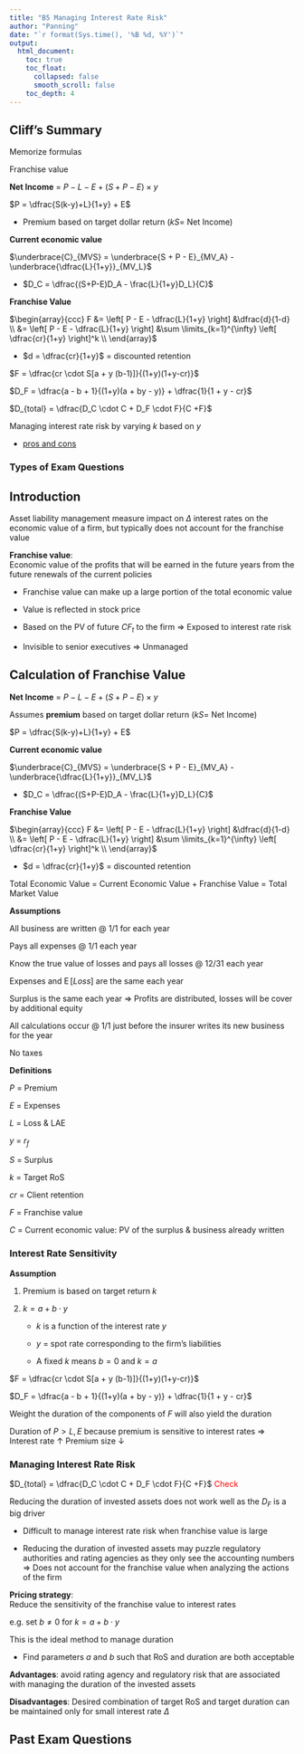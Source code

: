 ```yaml
---
title: "B5 Managing Interest Rate Risk"
author: "Panning"
date: "`r format(Sys.time(), '%B %d, %Y')`"
output: 
  html_document:
    toc: true
    toc_float:
      collapsed: false
      smooth_scroll: false
    toc_depth: 4
---
```


## Cliff's Summary

Memorize formulas

Franchise value

**Net Income** = $P - L - E + (S + P - E) \times y$

$P = \dfrac{S(k-y)+L}{1+y} + E$

* Premium based on target dollar return ($kS =$ Net Income)

**Current economic value**

$\underbrace{C}_{MVS} = \underbrace{S + P - E}_{MV_A} - \underbrace{\dfrac{L}{1+y}}_{MV_L}$

* $D_C = \dfrac{(S+P-E)D_A - \frac{L}{1+y}D_L}{C}$

**Franchise Value**

$\begin{array}{ccc}
  F &= \left[ P - E - \dfrac{L}{1+y} \right] &\dfrac{d}{1-d} \\
  &= \left[ P - E - \dfrac{L}{1+y} \right] &\sum \limits_{k=1}^{\infty} \left[ \dfrac{cr}{1+y} \right]^k \\
\end{array}$

* $d = \dfrac{cr}{1+y}$ = discounted retention

$F = \dfrac{cr \cdot S[a + y (b-1)]}{(1+y)(1+y-cr)}$

$D_F = \dfrac{a - b + 1}{(1+y)(a + by - y)} + \dfrac{1}{1 + y - cr}$

$D_{total} = \dfrac{D_C \cdot C + D_F \cdot F}{C +F}$

Managing interest rate risk by varying $k$ based on $y$

* [pros and cons](#pro-cons)

### Types of Exam Questions

## Introduction

Asset liability management measure impact on $\Delta$ interest rates on the economic value of a firm, but typically does not account for the franchise value

**Franchise value**:  
Economic value of the profits that will be earned in the future years from the future renewals of the current policies

* Franchise value can make up a large portion of the total economic value

* Value is reflected in stock price

* Based on the PV of future $CF_t$ to the firm $\Rightarrow$ Exposed to interest rate risk

* Invisible to senior executives $\Rightarrow$ Unmanaged

## Calculation of Franchise Value

**Net Income** = $P - L - E + (S + P - E) \times y$

Assumes **premium** based on target dollar return ($kS =$ Net Income)

$P = \dfrac{S(k-y)+L}{1+y} + E$

**Current economic value**

$\underbrace{C}_{MVS} = \underbrace{S + P - E}_{MV_A} - \underbrace{\dfrac{L}{1+y}}_{MV_L}$

* $D_C = \dfrac{(S+P-E)D_A - \frac{L}{1+y}D_L}{C}$

**Franchise Value**

$\begin{array}{ccc}
  F &= \left[ P - E - \dfrac{L}{1+y} \right] &\dfrac{d}{1-d} \\
  &= \left[ P - E - \dfrac{L}{1+y} \right] &\sum \limits_{k=1}^{\infty} \left[ \dfrac{cr}{1+y} \right]^k \\
\end{array}$

* $d = \dfrac{cr}{1+y}$ = discounted retention

Total Economic Value = Current Economic Value + Franchise Value = Total Market Value

**Assumptions**

All business are written @ 1/1 for each year

Pays all expenses @ 1/1 each year

Know the true value of losses and pays all losses @ 12/31 each year

Expenses and $\operatorname{E}[Loss]$ are the same each year

Surplus is the same each year $\Rightarrow$ Profits are distributed, losses will be cover by additional equity

All calculations occur @ 1/1 just before the insurer writes its new business for the year

No taxes

**Definitions**

$P$ = Premium

$E$ = Expenses

$L$ = Loss & LAE

$y$ = $r_f$

$S$ = Surplus

$k$ = Target RoS

$cr$ = Client retention

$F$ = Franchise value

$C$ = Current economic value: PV of the surplus & business already written

### Interest Rate Sensitivity

**Assumption**

1) Premium is based on target return $k$

2) $k = a + b \cdot y$

    * $k$ is a function of the interest rate $y$

    * $y$ = spot rate corresponding to the firm's liabilities
    
    * A fixed $k$ means $b=0$ and $k = a$

$F = \dfrac{cr \cdot S[a + y (b-1)]}{(1+y)(1+y-cr)}$

$D_F = \dfrac{a - b + 1}{(1+y)(a + by - y)} + \dfrac{1}{1 + y - cr}$

Weight the duration of the components of $F$ will also yield the duration

Duration of $P > L, E$ because premium is sensitive to interest rates $\Rightarrow$ Interest rate $\uparrow$ Premium size $\downarrow$

### Managing Interest Rate Risk

$D_{total} = \dfrac{D_C \cdot C + D_F \cdot F}{C +F}$ <span style="color:red">Check</span>

Reducing the duration of invested assets does not work well as the $D_F$ is a big driver

* Difficult to manage interest rate risk when franchise value is large

* Reducing the duration of invested assets may puzzle regulatory authorities and rating agencies as they only see the accounting numbers $\Rightarrow$ Does not account for the franchise value when analyzing the actions of the firm

**Pricing strategy**:  
Reduce the sensitivity of the franchise value to interest rates

e.g. set $b \neq 0$ for $k = a + b \cdot y$

This is the ideal method to manage duration

* Find parameters $a$ and $b$ such that RoS and duration are both acceptable

<a name="pro-cons"></a>

**Advantages**: avoid rating agency and regulatory risk that are associated with managing the duration of the invested assets

**Disadvantages**: Desired combination of target RoS and target duration can be maintained only for small interest rate $\Delta$

## Past Exam Questions